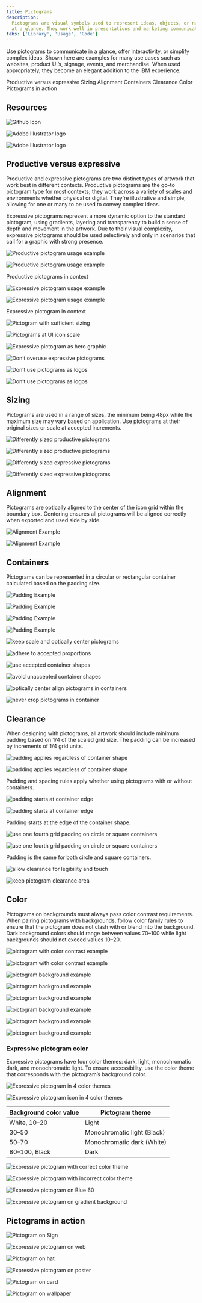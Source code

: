 ```yaml
---
title: Pictograms
description:
  Pictograms are visual symbols used to represent ideas, objects, or narratives
  at a glance. They work well in presentations and marketing communications.
tabs: ['Library', 'Usage', 'Code']
---
```



<PageDescription>

Use pictograms to communicate in a glance, offer interactivity, or simplify
complex ideas. Shown here are examples for many use cases such as websites,
product UI’s, signage, events, and merchandise. When used appropriately, they
become an elegant addition to the IBM experience.

</PageDescription>

<AnchorLinks>
  <AnchorLink>Productive versus expressive</AnchorLink>
  <AnchorLink>Sizing</AnchorLink>
  <AnchorLink>Alignment</AnchorLink>
  <AnchorLink>Containers</AnchorLink>
  <AnchorLink>Clearance</AnchorLink>
  <AnchorLink>Color</AnchorLink>
  <AnchorLink>Pictograms in action</AnchorLink>
</AnchorLinks>

## Resources

<Row className="resource-card-group">
<Column colMd={4} colLg={4} noGutterSm>
    <ResourceCard
      subTitle="IBM Pictograms"
      aspectRatio="2:1"
      href="https://www.figma.com/file/PkUl9UBuvA41GPpyl84NBc/Pictograms---IBM-Design-Language"
      >

<MdxIcon name="figma" />

  </ResourceCard>
</Column>
<Column colMd={4} colLg={4} noGutterSm>
    <ResourceCard
      subTitle="IBM pictograms (.svg)"
      href="https://github.com/carbon-design-system/carbon/tree/v10/packages/pictograms/src/svg"
      >

![Github Icon](../../../images/resource-cards/github.png)

</ResourceCard>
</Column>
<Column colMd={4} colLg={4} noGutterSm>
    <ResourceCard
      subTitle="IBM productive pictogram master"
      aspectRatio="2:1"
      href="https://github.com/carbon-design-system/carbon/raw/v10/packages/pictograms/master/productive-pictogram-master.ai"
      actionIcon="download"
      >

![Adobe Illustrator logo](../../../images/resource-cards/illustrator.png)

  </ResourceCard>
</Column>
<Column colMd={4} colLg={4} noGutterSm>
    <ResourceCard
      subTitle="IBM expressive pictogram master"
      aspectRatio="2:1"
      href="https://github.com/carbon-design-system/carbon/raw/v10/packages/pictograms/master/expressive-pictogram-master.ai"
      actionIcon="download"
      >

![Adobe Illustrator logo](../../../images/resource-cards/illustrator.png)

  </ResourceCard>
</Column>
</Row>

## Productive versus expressive

Productive and expressive pictograms are two distinct types of artwork that work
best in different contexts. Productive pictograms are the go-to pictogram type
for most contexts; they work across a variety of scales and environments whether
physical or digital. They're illustrative and simple, allowing for one or many
to be used to convey complex ideas.

Expressive pictograms represent a more dynamic option to the standard pictogram,
using gradients, layering and transparency to build a sense of depth and
movement in the artwork. Due to their visual complexity, expressive pictograms
should be used selectively and only in scenarios that call for a graphic with
strong presence.

<ArtDirection>

![Productive pictogram usage example](images/pictograms_usage_example_mobile.png)

![Productive pictogram usage example](images/pictograms_usage_example.png)

</ArtDirection>
<Caption>Productive pictograms in context</Caption>

<ArtDirection>

![Expressive pictogram usage example](images/expressivePictograms_usage_example1_mobile.png)

![Expressive pictogram usage example](images/expressivePictograms_usage_example1.png)

</ArtDirection>
<Caption>Expressive pictogram in context</Caption>

<DoDontRow>
<DoDont type="do" caption="Treat pictograms as illustations with sufficient sizing.">

![Pictogram with sufficient sizing](images/13_Usage_do.svg)

</DoDont>
<DoDont type="dont" caption="Don’t use pictograms as a replacement for UI icons, that is not their purpose.">

![Pictograms at UI icon scale](images/13_Usage_dont.svg)

</DoDont>
</DoDontRow>

<DoDontRow>
<DoDont type="do" caption="Use expressive pictograms as large, bold graphics.">

![Expressive pictogram as hero graphic](images/expressivePictograms_usage_example3.svg)

</DoDont>
<DoDont type="dont" caption="Don’t overuse expressive pictograms. They should be used sparingly.">

![Don’t overuse expressive pictograms](images/13_Usage_5_dont.png)

</DoDont>
</DoDontRow>

<DoDontRow>
<DoDont type="dont" caption="Don’t use productive pictograms as logos or in a lockup for product headers, merchandise or events.">

![Don’t use pictograms as logos](images/13_Usage_3_dont.svg)

</DoDont>
<DoDont type="dont" caption="Don’t use expressive pictograms as logos or in a lockup for product headers, merchandise or events.">

![Don’t use pictograms as logos](images/13_Usage_3_dont2_v2.svg)

</DoDont>
</DoDontRow>

## Sizing

Pictograms are used in a range of sizes, the minimum being 48px while the
maximum size may vary based on application. Use pictograms at their original
sizes or scale at accepted increments.

<ArtDirection>

![Differently sized productive pictograms](images/14_Sizing_2-mobile.svg)

![Differently sized productive pictograms](images/14_Sizing_2.svg)

</ArtDirection>
<ArtDirection>

![Differently sized expressive pictograms](images/14_Sizing_3-mobile.svg)

![Differently sized expressive pictograms](images/14_Sizing_3.svg)

</ArtDirection>

## Alignment

Pictograms are optically aligned to the center of the icon grid within the
boundary box. Centering ensures all pictograms will be aligned correctly when
exported and used side by side.

<ArtDirection>

![Alignment Example](images/15_Alignment_1-mobile.svg)

![Alignment Example](images/15_Alignment_1.svg)

</ArtDirection>

## Containers

Pictograms can be represented in a circular or rectangular container calculated
based on the padding size.

<ArtDirection>

![Padding Example](images/16_Containers_1-mobile.svg)

![Padding Example](images/16_Containers_1.svg)

</ArtDirection>

<ArtDirection>

![Padding Example](images/16_Containers_2-mobile.svg)

![Padding Example](images/16_Containers_2.svg)

</ArtDirection>

<DoDontRow>
<DoDont type="do" caption="Keep pictograms at scale and optically center in container when necessary.">

![keep scale and optically center pictograms](images/16_Containers_3_do.svg)

</DoDont>
<DoDont type="dont" caption="Don’t resize pictograms outside of accepted proportions.">

![adhere to accepted proportions](images/16_Containers_4_dont.svg)

</DoDont>
</DoDontRow>

<DoDontRow>
<DoDont type="do" caption="Do use accepted shapes: circle or square for containers.">

![use accepted container shapes](images/16_Containers_5_do.svg)

</DoDont>
<DoDont type="dont" caption="Don’t create new shapes for containers.">

![avoid unaccepted container shapes](images/16_Containers_6_dont.svg)

</DoDont>
</DoDontRow>

<DoDontRow>
<DoDont type="do" caption="Always optically center align pictograms in their containers.">

![optically center align pictograms in containers](images/16_Containers_7_do.svg)

</DoDont>
<DoDont type="dont" caption="Don’t crop pictograms in container.">

![never crop pictograms in container](images/16_Containers_8_dont.svg)

</DoDont>
</DoDontRow>

## Clearance

When designing with pictograms, all artwork should include minimum padding based
on 1/4 of the scaled grid size. The padding can be increased by increments of
1/4 grid units.

<ArtDirection>

![padding applies regardless of container shape](images/17_Clearance_3-mobile.svg)

![padding applies regardless of container shape](images/17_Clearance_3.svg)

</ArtDirection>

<Caption>
  Padding and spacing rules apply whether using pictograms with or without
  containers.
</Caption>

<ArtDirection>

![padding starts at container edge](images/17_Clearance_1-mobile.svg)

![padding starts at container edge](images/17_Clearance_1.svg)

</ArtDirection>

<Caption>Padding starts at the edge of the container shape.</Caption>

<ArtDirection>

![use one fourth grid padding on circle or square containers](images/17_Clearance_2-mobile.svg)

![use one fourth grid padding on circle or square containers](images/17_Clearance_2.svg)

</ArtDirection>

<Caption>Padding is the same for both circle and square containers.</Caption>

<DoDontRow>
<DoDont type="do" caption="Follow the clearance rule to allow for legibility and touch.">

![allow clearance for legibility and touch](images/17_Clearance_4_do.svg)

</DoDont>
<DoDont type="dont" caption="Don’t collapse the pictogram clearance area.">

![keep pictogram clearance area](images/17_Clearance_5_dont.svg)

</DoDont>
</DoDontRow>

## Color

Pictograms on backgrounds must always pass color contrast requirements. When
pairing pictograms with backgrounds, follow color family rules to ensure that
the pictogram does not clash with or blend into the background. Dark background
colors should range between values 70–100 while light backgrounds should not
exceed values 10–20.

<ArtDirection>

![pictogram with color contrast example](/images/10_Backgrounds-mobile_1.svg)

![pictogram with color contrast example](/images/10_Backgrounds_1.svg)

</ArtDirection>

<DoDontRow>
<DoDont type="do" caption="Follow the 5-step color rule and only match tones from the same color family or use grayscale backgrounds.">

![pictogram background example](/images/10_Backgrounds_2_do.svg)

</DoDont>
<DoDont type="do" caption="Follow gradient rules when placing them on backgrounds.">

![pictogram background example](/images/10_Backgrounds_3_do.svg)

</DoDont>
</DoDontRow>

<DoDontRow>
<DoDont type="dont" caption="Don’t place dark tones on dark backgrounds.">

![pictogram background example](/images/10_Backgrounds_4_dont.svg)

</DoDont>
<DoDont type="dont" caption="Don’t place light tones on light backgrounds.">

![pictogram background example](/images/10_Backgrounds_5_dont.svg)

</DoDont>
</DoDontRow>

<DoDontRow>
<DoDont type="dont" caption="Don’t place gradient picto’s on backgrounds that are not 80 and above or 20 and below.">

![pictogram background example](/images/10_Backgrounds_6_dont.svg)

</DoDont>
<DoDont type="dont" caption="Don’t place gradient picto’s on gradient backgrounds.">

![pictogram background example](/images/10_Backgrounds_7_dont.svg)

</DoDont>
</DoDontRow>

### Expressive pictogram color

Expressive pictograms have four color themes: dark, light, monochromatic dark,
and monochromatic light. To ensure accessibility, use the color theme that
corresponds with the pictogram’s background color.

<ArtDirection>

![Expressive pictogram in 4 color themes](images/expressivePictograms_usage-color_mobile.svg)

![Expressive pictogram icon in 4 color themes](images/expressivePictograms_usage-color.svg)

</ArtDirection>

| Background color value | Pictogram theme             |
| ---------------------- | --------------------------- |
| White, 10–20           | Light                       |
| 30–50                  | Monochromatic light (Black) |
| 50–70                  | Monochromatic dark (White)  |
| 80–100, Black          | Dark                        |

<DoDontRow>
<DoDont type="do" caption="Use dark-theme pictograms on dark backgrounds and light-theme pictograms on light backgrounds.">

![Expressive pictogram with correct color theme](images/expressivePictograms_usage-colorDo_v2.svg)

</DoDont>
<DoDont type="dont" caption="Don’t use light-theme pictograms on dark backgrounds or dark-theme pictograms on light backgrounds.">

![Expressive pictogram with incorrect color theme](images/expressivePictograms_usage-colorDont_v2.svg)

</DoDont>
</DoDontRow>
<DoDontRow>
<DoDont type="dont" caption="Don’t place expressive pictograms on backgrounds that aren't 80 and above or 20 and below.">

![Expressive pictogram on Blue 60](images/expressivePictograms_usage-colorDont_3.svg)

</DoDont>
<DoDont type="dont" caption="Don’t place expressive pictograms on gradient backgrounds.">

![Expressive pictogram on gradient background](images/expressivePictograms_usage-colorDont_4_v2.svg)

</DoDont>
</DoDontRow>

## Pictograms in action

<ImageGallery>

<ImageGalleryImage alt="pictogram on sign" title="Pictogram on sign" col={8}>

![Pictogram on Sign](images/18_In-Context_1.jpg)

</ImageGalleryImage>

<ImageGalleryImage alt="expressive pictogram on web" title="Expressive pictogram on web" col={4}>

![Expressive pictogram on web](images/expressivePictograms_usage_example2.png)

</ImageGalleryImage>

<ImageGalleryImage alt="pictogram on hat" title="Pictogram on hat" col={4}>

![Pictogram on hat](images/18_In-Context_3.jpg)

</ImageGalleryImage>

<ImageGalleryImage alt="expressive pictogram on poster" title="Expressive pictogram on poster" col={8}>

![Expressive pictogram on poster](images/18_In-Context_4.jpg)

</ImageGalleryImage>

<ImageGalleryImage alt="pictogram on card" title="Pictogram on card" col={8}>

![Pictogram on card](images/18_In-Context_7.svg)

</ImageGalleryImage>

<ImageGalleryImage alt="pictogram on wallpaper" title="Pictogram on wallpaper" col={4}>

![Pictogram on wallpaper](images/18_In-Context_8.jpg)

</ImageGalleryImage>

</ImageGallery>
